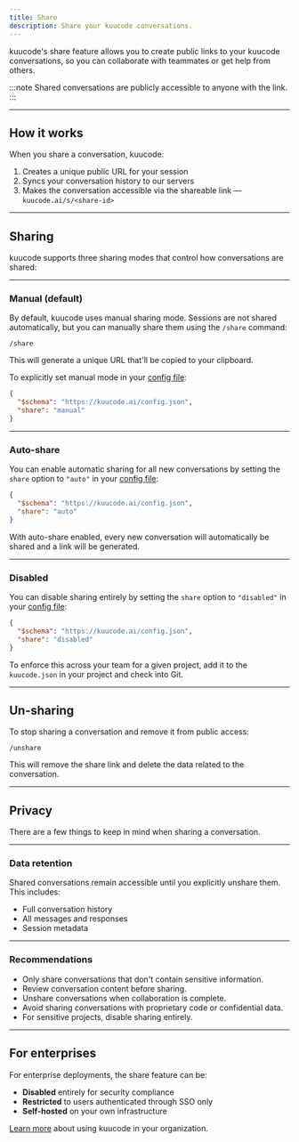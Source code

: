 ```yaml
---
title: Share
description: Share your kuucode conversations.
---
```


kuucode's share feature allows you to create public links to your kuucode conversations, so you can collaborate with teammates or get help from others.

:::note
Shared conversations are publicly accessible to anyone with the link.
:::

---

## How it works

When you share a conversation, kuucode:

1. Creates a unique public URL for your session
2. Syncs your conversation history to our servers
3. Makes the conversation accessible via the shareable link — `kuucode.ai/s/<share-id>`

---

## Sharing

kuucode supports three sharing modes that control how conversations are shared:

---

### Manual (default)

By default, kuucode uses manual sharing mode. Sessions are not shared automatically, but you can manually share them using the `/share` command:

```
/share
```

This will generate a unique URL that'll be copied to your clipboard.

To explicitly set manual mode in your [config file](/docs/config):

```json title="kuucode.json"
{
  "$schema": "https://kuucode.ai/config.json",
  "share": "manual"
}
```

---

### Auto-share

You can enable automatic sharing for all new conversations by setting the `share` option to `"auto"` in your [config file](/docs/config):

```json title="kuucode.json"
{
  "$schema": "https://kuucode.ai/config.json",
  "share": "auto"
}
```

With auto-share enabled, every new conversation will automatically be shared and a link will be generated.

---

### Disabled

You can disable sharing entirely by setting the `share` option to `"disabled"` in your [config file](/docs/config):

```json title="kuucode.json"
{
  "$schema": "https://kuucode.ai/config.json",
  "share": "disabled"
}
```

To enforce this across your team for a given project, add it to the `kuucode.json` in your project and check into Git.

---

## Un-sharing

To stop sharing a conversation and remove it from public access:

```
/unshare
```

This will remove the share link and delete the data related to the conversation.

---

## Privacy

There are a few things to keep in mind when sharing a conversation.

---

### Data retention

Shared conversations remain accessible until you explicitly unshare them. This
includes:

- Full conversation history
- All messages and responses
- Session metadata

---

### Recommendations

- Only share conversations that don't contain sensitive information.
- Review conversation content before sharing.
- Unshare conversations when collaboration is complete.
- Avoid sharing conversations with proprietary code or confidential data.
- For sensitive projects, disable sharing entirely.

---

## For enterprises

For enterprise deployments, the share feature can be:

- **Disabled** entirely for security compliance
- **Restricted** to users authenticated through SSO only
- **Self-hosted** on your own infrastructure

[Learn more](/docs/enterprise) about using kuucode in your organization.

